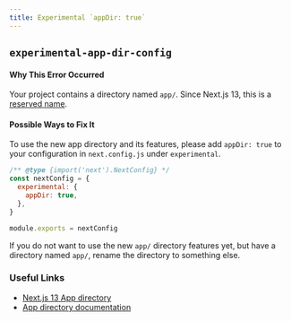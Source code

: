 ```yaml
---
title: Experimental `appDir: true`
---
```


## `experimental-app-dir-config`

#### Why This Error Occurred

Your project contains a directory named `app/`. Since Next.js 13, this is a [reserved name](https://nextjs.org/blog/next-13#new-app-directory-beta).

#### Possible Ways to Fix It

To use the new app directory and its features, please add `appDir: true` to your configuration in `next.config.js` under `experimental`.

```js filename="next.config.js"
/** @type {import('next').NextConfig} */
const nextConfig = {
  experimental: {
    appDir: true,
  },
}

module.exports = nextConfig
```

If you do not want to use the new `app/` directory features yet, but have a directory named `app/`, rename the directory to something else.

### Useful Links

- [Next.js 13 App directory](https://nextjs.org/blog/next-13#new-app-directory-beta)
- [App directory documentation](https://beta.nextjs.org/docs)
